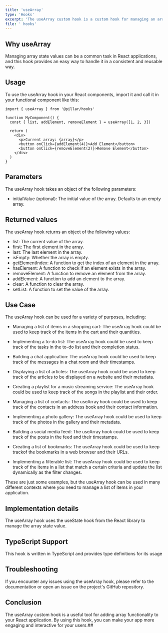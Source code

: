 ```yaml
---
title: 'useArray'
type: 'Hooks'
excerpt: 'The useArray custom hook is a custom hook for managing an array state value. It returns an object containing the current array value, a function to add an element to the array, a function to remove an element from the array, and a function to sort the array.'
file: ' hooks'
---
```


## Why useArray

Managing array state values can be a common task in React applications, and this hook provides an easy way to handle it in a consistent and reusable way.

## Usage

To use the useArray hook in your React components, import it and call it in your functional component like this:

```tsx
import { useArray } from '@pillar/hooks'

function MyComponent() {
  const { list, addElement, removeElement } = useArray([1, 2, 3])

  return (
    <div>
      <p>Current array: {array}</p>
      <button onClick={addElement(4)}>Add Element</button>
      <button onClick={removeElement(2)}>Remove Element</button>
    </div>
  )
}
```

## Parameters

The useArray hook takes an object of the following parameters:

- initialValue (optional): The initial value of the array. Defaults to an empty array.

## Returned values

The useArray hook returns an object of the following values:

- list: The current value of the array.
- first: The first element in the array.
- last: The last element in the array.
- isEmpty: Whether the array is empty.
- getElementIndex: A function to get the index of an element in the array.
- hasElement: A function to check if an element exists in the array.
- removeElement: A function to remove an element from the array.
- addElement: A function to add an element to the array.
- clear: A function to clear the array.
- setList: A function to set the value of the array.

## Use Case

The useArray hook can be used for a variety of purposes, including:

- Managing a list of items in a shopping cart: The useArray hook could be used to keep track of the items in the cart and their quantities.

- Implementing a to-do list: The useArray hook could be used to keep track of the tasks in the to-do list and their completion status.

- Building a chat application: The useArray hook could be used to keep track of the messages in a chat room and their timestamps.

- Displaying a list of articles: The useArray hook could be used to keep track of the articles to be displayed on a website and their metadata.

- Creating a playlist for a music streaming service: The useArray hook could be used to keep track of the songs in the playlist and their order.

- Managing a list of contacts: The useArray hook could be used to keep track of the contacts in an address book and their contact information.

- Implementing a photo gallery: The useArray hook could be used to keep track of the photos in the gallery and their metadata.

- Building a social media feed: The useArray hook could be used to keep track of the posts in the feed and their timestamps.

- Creating a list of bookmarks: The useArray hook could be used to keep trackof the bookmarks in a web browser and their URLs.

- Implementing a filterable list: The useArray hook could be used to keep track of the items in a list that match a certain criteria and update the list dynamically as the filter changes.

These are just some examples, but the useArray hook can be used in many different contexts where you need to manage a list of items in your application.

## Implementation details

The useArray hook uses the useState hook from the React library to manage the array state value.

## TypeScript Support

This hook is written in TypeScript and provides type definitions for its usage

## Troubleshooting

If you encounter any issues using the useArray hook, please refer to the documentation or open an issue on the project's GitHub repository.

## Conclusion

The useArray custom hook is a useful tool for adding array functionality to your React application. By using this hook, you can make your app more engaging and interactive for your users.##

